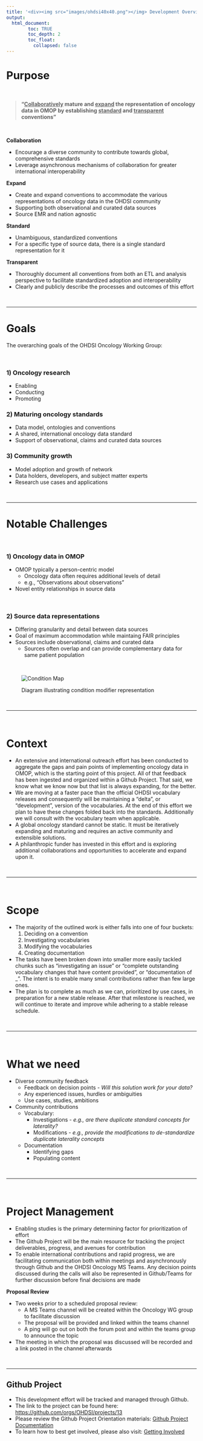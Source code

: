 ```yaml
---
title: '<div><img src="images/ohdsi40x40.png"></img> Development Overview</div>'
output: 
  html_document:
        toc: TRUE
        toc_depth: 2
        toc_float:
          collapsed: false
---
```





# **Purpose**

<br> 

> **"<ins>Collaboratively</ins> mature and <ins>expand</ins> the representation of oncology data in OMOP by establishing <ins>standard</ins> and <ins>transparent</ins> conventions"**

<br> 

**Collaboration**

 - Encourage a diverse community to contribute towards global, comprehensive standards
 - Leverage asynchronous mechanisms of collaboration for greater international interoperability



**Expand**

 - Create and expand conventions to accommodate the various representations of oncology data in the OHDSI community
 - Supporting both observational and curated data sources
 - Source EMR and nation agnostic
 
**Standard**

 - Unambiguous, standardized conventions
 - For a specific type of source data, there is a single standard representation for it

**Transparent**

 - Thoroughly document all conventions from both an ETL and analysis perspective to facilitate standardized adoption and interoperability 
 - Clearly and publicly describe the processes and outcomes of this effort

<br>


------------------------------------------------------------------------

# **Goals**

The overarching goals of the OHDSI Oncology Working Group:

<br>

### 1) Oncology research

-   Enabling
-   Conducting
-   Promoting

### 2) Maturing oncology standards

-   Data model, ontologies and conventions
-   A shared, international oncology data standard
-   Support of observational, claims and curated data sources

### 3) Community growth

-   Model adoption and growth of network
-   Data holders, developers, and subject matter experts
-   Research use cases and applications



<br>

------------------------------------------------------------------------

# **Notable Challenges**

<br> 

### 1) Oncology data in OMOP

-   OMOP typically a person-centric model
    -   Oncology data often requires additional levels of detail
    -   e.g., "Observations about observations"
-   Novel entity relationships in source data


<br>



### 2) Source data representations

-   Differing granularity and detail between data sources
-   Goal of maximum accommodation while maintaing FAIR principles
-   Sources include observational, claims and curated data
    -   Sources often overlap and can provide complementary data for same patient population

<br>


<figure>

<img src="https://user-images.githubusercontent.com/57408355/76053847-9c1c5380-5f3c-11ea-8ac2-4efbcc4ee66e.png" alt="Condition Map"/>

<figcaption>Diagram illustrating condition modifier representation</figcaption>

</figure>

<br>




---

<br>

# **Context**

 - An extensive and international outreach effort has been conducted to aggregate the gaps and pain points of implementing oncology data in OMOP, which is the starting point of this project. All of that feedback has been ingested and organized within a Github Project. That said, we know what we know now but that list is always expanding, for the better. 
 -	We are moving at a faster pace than the official OHDSI vocabulary releases and consequently will be maintaining a “delta”, or “development”, version of the vocabularies. At the end of this effort we plan to have these changes folded back into the standards. Additionally we will consult with the vocabulary team when applicable.
 -  A global oncology standard cannot be static. It must be iteratively expanding and maturing and requires an active community and extensible solutions. 
 - A philanthropic funder has invested in this effort and is exploring additional collaborations and opportunities to accelerate and expand upon it. 
 
<br>

--- 

<br> 
 
# **Scope**

 - The majority of the outlined work is either falls into one of four buckets:
    1) Deciding on a convention
    2) Investigating vocabularies
    3) Modifying the vocabularies 
    4) Creating documentation
 - The tasks have been broken down into smaller more easily tackled chunks such as “investigating an issue” or “complete outstanding vocabulary changes that have content provided”, or “documentation of _”. The intent is to enable many small contributions rather than few large ones.
 - The plan is to complete as much as we can, prioritized by use cases, in preparation for a new stable release. After that milestone is reached, we will continue to iterate and improve while adhering to a stable release schedule.

<br>

---

<br>

# **What we need**

 - Diverse community feedback 
   - Feedback on decision points - *Will this solution work for your data?*
   - Any experienced issues, hurdles or ambiguities
   - Use cases, studies, ambitions 
 - Community contributions
    - Vocabulary:
      - Investigations - *e.g., are there duplicate standard concepts for laterality?*  
      - Modifications  - *e.g., provide the modifications to de-standardize duplicate laterality concepts*
    - Documentation
      - Identifying gaps 
      - Populating content 


<br>

---

<br>

# **Project Management**

 - Enabling studies is the primary determining factor for prioritization of effort
 - The Github Project will be the main resource for tracking the project deliverables, progress, and avenues for contribution
 - To enable international contributions and rapid progress, we are facilitating communication both within meetings and asynchronously through Github and the OHDSI Oncology MS Teams. Any decision points discussed during the calls will also be represented in Github/Teams for further discussion before final decisions are made
 
**Proposal Review**

 - Two weeks prior to a scheduled proposal review:
   - A MS Teams channel will be created within the Oncology WG group to facilitate discussion
   - The proposal will be provided and linked within the teams channel
   - A ping will go out on both the forum post and within the teams group to announce the topic
 - The meeting in which the proposal was discussed will be recorded and a link posted in the channel afterwards 

<br>

---


## Github Project

-   This development effort will be tracked and managed through Github.
-   The link to the project can be found here: <https://github.com/orgs/OHDSI/projects/13>
-   Please review the Github Project Orientation materials: [Github Project Documentation](githubProject.html)
-   To learn how to best get involved, please also visit: [Getting Involved](gettingInvolved.html)


